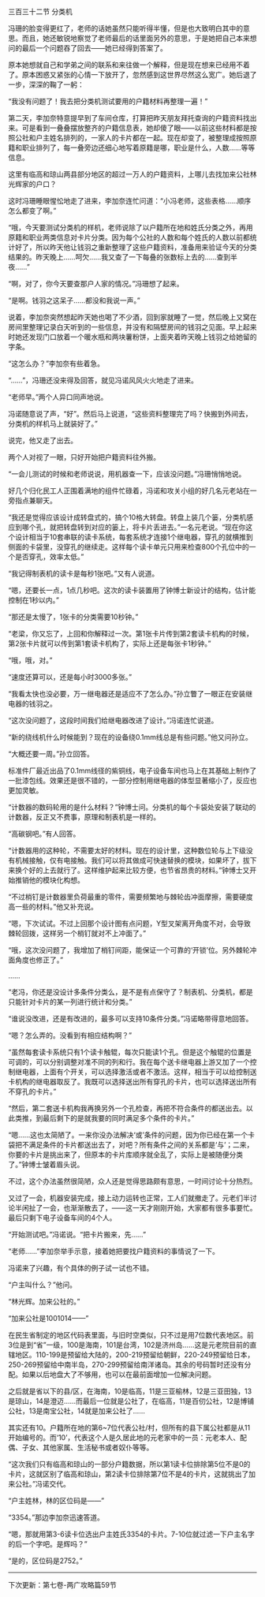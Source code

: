 

三百三十二节 分类机

冯珊的脸变得更红了，老师的话她虽然只能听得半懂，但是也大致明白其中的意思。而且，她还敏锐地察觉了老师最后的话里面另外的意思，于是她把自己本来想问的最后一个问题吞了回去——她已经得到答案了。

原本她想就自己和学弟之间的联系和来往做一个解释，但是现在想来已经用不着了。原本困惑又紧张的心情一下放开了，忽然感到这世界尽然这么宽广。她后退了一步，深深的鞠了一躬：

“我没有问题了！我去把分类机测试要用的户籍材料再整理一遍！”

第二天，李加奈特意提早到了车间仓库，打算把昨天朋友拜托查询的户籍资料找出来。可是看到一叠叠摆放整齐的户籍信息表，她却傻了眼——以前这些材料都是按照公社和户主姓名排列的，一家人的卡片都在一起。现在却变了，被整理成按照原籍和职业排列了，每一叠旁边还细心地写着原籍是哪，职业是什么，人数……等等信息。

这里有临高和琼山两县部分地区的超过一万人的户籍资料，上哪儿去找加来公社林光辉家的户口？

这时冯珊睡眼惺忪地走了进来，李加奈连忙问道：“小冯老师，这些表格……顺序怎么都变了啊。”

“哦，今天要测试分类机的样机，老师说除了以户籍所在地和姓氏分类之外，再用原籍和职业两类信息对卡片分类。因为每个公社的人数和每个姓氏的人数以前都统计好了，所以昨天他让钱羽之重新整理了这些户籍资料，准备用来验证今天的分类结果的。昨天晚上……呵欠……我又查了一下每叠的张数标上去的……查到半夜……”

“啊，对了，你今天要查那户人家的情况。”冯珊想了起来。

“是啊。钱羽之这呆子……都没和我说一声。”

说着，李加奈突然想起昨天她也喝了不少酒，回到家就睡了一觉，然后晚上又窝在房间里整理记录白天听到的一些信息，并没有和隔壁房间的钱羽之见面。早上起来时她还发现门口放着一个暖水瓶和两块薯粉饼，上面夹着昨天晚上钱羽之给她留的字条。

“这怎么办？”李加奈有些着急。

“……”，冯珊还没来得及回答，就见冯诺风风火火地走了进来。

“老师早。”两个人异口同声地说。

冯诺随意说了声，“好”。然后马上说道，“这些资料整理完了吗？快搬到外间去，分类机的样机马上就装好了。”

说完，他又走了出去。

两个人对视了一眼，只好开始把户籍资料往外搬。

“一会儿测试的时候和老师说说，用机器查一下，应该没问题。”冯珊悄悄地说。

好几个归化民工人正围着满地的组件忙碌着，冯诺和攻关小组的好几名元老站在一旁指点兼聊天。

“我还是觉得应该设计成转盘式的，搞个10格大转盘。转盘上装几个篓，分类机感应到哪个孔，就把转盘转到对应的篓上，将卡片丢进去。”一名元老说。“现在你这个设计相当于10套串联的读卡系统，每套系统才连接1个继电器，穿孔的就横推到侧面的卡袋里，没穿孔的继续走。这样每个读卡单元只用来检查800个孔位中的一个是否穿孔，效率太低。”

“我记得制表机的读卡是每秒1张吧。”又有人说道。

“嗯，还要长一点，1点几秒吧。这次的读卡装置用了钟博士新设计的结构，估计能控制在1秒以内。”

“那还是太慢了，1张卡的分类需要10秒钟。”

“老梁，你又忘了，上回和你解释过一次。第1张卡片传到第2套读卡机构的时候，第2张卡片就可以传到第1套读卡机构了，实际上还是每张卡1秒钟。”

“哦，哦，对。”

“速度还算可以，还是每小时3000多张。”

“我看太快也没必要，万一继电器还是适应不了怎么办。”孙立瞥了一眼正在安装继电器的钱羽之。

“这次没问题了，这段时间我们给继电器改进了设计。”冯诺连忙说道。

“新的绕线机什么时候能到？现在的设备绕0.1mm线总是有些问题。”他又问孙立。

“大概还要一周。”孙立回答。

标准件厂最近出品了0.1mm线径的紫铜线，电子设备车间也马上在其基础上制作了一批漆包线。效果还是很不错的，一部分控制用继电器的体型显著缩小了，反应也更加灵敏。

“计数器的数码轮用的是什么材料？”钟博士问。分类机的每个卡袋处安装了联动的计数器，反正又不费事，原理和制表机是一样的。

“高碳钢吧。”有人回答。

“计数器用的这种轮，不需要太好的材料。现在的设计里，这种数位轮与上下级没有机械接触，仅有电接触。我们可以将其做成可快速替换的模块，如果坏了，拔下来换个好的上去就行了。这样维护起来比较方便，也节省昂贵的材料。”钟博士又开始推销他的模块化构想。

“不过梢钉是计数器里负荷最重的零件，需要频繁地与棘轮齿冲面摩擦，需要硬度高一些的材料。”他又补充说。

“嗯，下次试试。不过上回那个设计图有点问题，Y型叉架离开角度不对，会导致棘轮回拨，这样另一个梢钉就对不上冲面了。”

“哦，这次没问题了，我增加了梢钉间距，能保证一个可靠的‘开锁’位。另外棘轮冲面角度也修正了。”

……

“老冯，你还是没设计多条件分类么，是不是有点保守了？制表机、分类机，都是只能针对卡片的某一列进行统计和分类。”

“谁说没改进，还是有改进的，最多可以支持10条件分类。”冯诺略带得意地回答。

“嗯？怎么弄的。没看到有相应结构啊？”

“虽然每套读卡系统只有1个读卡触辊，每次只能读1个孔。但是这个触辊的位置是可调的，可以分别调整对准不同的列和行。我在每个送卡继电器上游又加了一个控制继电器，上面有个开关，可以选择激活或者不激活。这样，相当于可以给控制送卡机构的继电器取反了。我既可以选择送出所有穿孔的卡片，也可以选择送出所有不穿孔的卡片。”

“然后，第二套送卡机构我再换另外一个孔检查，再把不符合条件的都送出去。以此类推，到最后剩下的是就我要的同时满足多个条件的卡片。”

“嗯……这也太简陋了。一来你没办法解决‘或’条件的问题，因为你已经在第一个卡袋把不满足条件的卡片都送出去了，对吧？所有条件之间的关系都是‘与’；二来，你要的卡片是挑出来了，但原本的卡片库顺序就全乱了，实际上是被随便分类了。”钟博士皱着眉头说。

不过，这个办法虽然很简陋，众人还是觉得思路颇有意思，一时间讨论十分热烈。

又过了一会，机器安装完成，接上动力运转也正常，工人们就撤走了。元老们半讨论半闲扯了一会，也渐渐散去了，——这一天才刚刚开始，大家都有很多事要忙。最后只剩下电子设备车间的4个人。

“开始测试吧。”冯诺说。“把卡片搬来，先……”

“老师……”李加奈举手示意，接着她把要找户籍资料的事情说了一下。

冯诺来了兴趣，有个具体的例子试一试也不错。

“户主叫什么？”他问。

“林光辉。加来公社的。”

“加来公社是1001014——”

在民生省制定的地区代码表里面，与旧时空类似，只不过是用7位数代表地区。前3位是到“省”一级，100是海南，101是台湾，102是济州岛……这是元老院目前的直辖地区。110-199是预留给大陆的，200-219预留给朝鲜，220-249预留给日本，250-269预留给中南半岛，270-299预留给南洋诸岛。其余的号码暂时还没有分配。如果以后地盘大了不够用，也可以在最前面增加一位解决问题。

之后就是省以下的县/区，在海南，10是临高，11是三亚榆林，12是三亚田独，13是琼山，14是澄迈……而最后一位就是公社了，在临高，11是百仞公社，12是博铺公社，13是南宝公社，14就是加来公社了……

其实还有10。户籍所在地的第6~7位代表公社/村，但所有的县下属公社都是从11开始编号的。而‘10’，代表这个人是久居此地的元老家中的一员：元老本人、配偶、子女、其他家属、生活秘书或者奴仆等等。

“这次我们只有临高和琼山的一部分户籍数据，所以第1读卡位排除第5位不是0的卡片，这就区别了临高和琼山，第2读卡位排除第7位不是4的卡片，这就挑出了加来公社。”冯诺交代。

“户主姓林，林的区位码是——”

“3354。”那边李加奈迅速答道。

“嗯，那就用第3-6读卡位选出户主姓氏3354的卡片。7-10位就过滤一下户主名字的后一个字吧。是辉吗？”

“是的，区位码是2752。”

-------------------------------------------------------------

下次更新：第七卷-两广攻略篇59节


